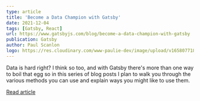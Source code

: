 ```yaml
---
type: article
title: 'Become a Data Champion with Gatsby'
date: 2021-12-04
tags: [Gatsby, React]
url: https://www.gatsbyjs.com/blog/become-a-data-champion-with-gatsby
publication: Gatsby
author: Paul Scanlon
logo: https://res.cloudinary.com/www-paulie-dev/image/upload/v1658077182/paulie.dev/Logos/gatsby-logo_dgbkjm.png
---
```


Data is hard right? I think so too, and with Gatsby there's more than one way to boil that egg so in this series of blog
posts I plan to walk you through the various methods you can use and explain ways you might like to use them.

[Read article](https://www.gatsbyjs.com/blog/become-a-data-champion-with-gatsby)
